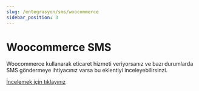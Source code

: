 ```yaml
---
slug: /entegrasyon/sms/woocommerce
sidebar_position: 3
---
```


# Woocommerce SMS
Woocommerce kullanarak eticaret hizmeti veriyorsanız ve bazı durumlarda SMS göndermeye ihtiyacınız varsa bu eklentiyi inceleyebilirsinzi.

[İncelemek için tıklayınız](https://whmcssms.com/?ref=a2psmsapicom)